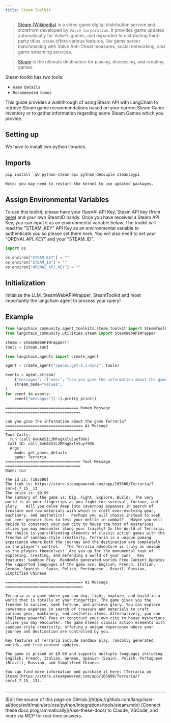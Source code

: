 ```yaml
---
title: Steam Toolkit
---
```


>[Steam (Wikipedia)](https://en.wikipedia.org/wiki/Steam_(service)) is a video game digital distribution service and storefront developed by `Valve Corporation`. It provides game updates automatically for Valve's games, and expanded to distributing third-party titles. `Steam` offers various features, like game server matchmaking with Valve Anti-Cheat measures, social networking, and game streaming services.

>[Steam](https://store.steampowered.com/about/) is the ultimate destination for playing, discussing, and creating games.

Steam toolkit has two tools:

- `Game Details`
- `Recommended Games`

This guide provides a walkthrough of using Steam API with LangChain to retrieve Steam game recommendations based on your current Steam Game Inventory or to gather information regarding some Steam Games which you provide.

## Setting up

We have to install two python libraries.

## Imports

```python
pip install -qU python-steam-api python-decouple steamspypi
```

```output
Note: you may need to restart the kernel to use updated packages.
```

## Assign Environmental Variables

To use this toolkit, please have your OpenAI API Key, Steam API key (from [here](https://steamcommunity.com/dev/apikey)) and your own SteamID handy. Once you have received a Steam API Key, you can input it as an environmental variable below.
The toolkit will read the "STEAM_KEY" API Key as an environmental variable to authenticate you so please set them here. You will also need to set your "OPENAI_API_KEY" and your "STEAM_ID".

```python
import os

os.environ["STEAM_KEY"] = ""
os.environ["STEAM_ID"] = ""
os.environ["OPENAI_API_KEY"] = ""
```

## Initialization

Initialize the LLM, SteamWebAPIWrapper, SteamToolkit and most importantly the langchain agent to process your query!

## Example

```python
from langchain_community.agent_toolkits.steam.toolkit import SteamToolkit
from langchain_community.utilities.steam import SteamWebAPIWrapper

steam = SteamWebAPIWrapper()
tools = [steam.run]
```

```python
from langchain.agents import create_agent

agent = create_agent("openai:gpt-4.1-mini", tools)
```

```python
events = agent.stream(
    {"messages": [("user", "can you give the information about the game Terraria?")]},
    stream_mode="values",
)
for event in events:
    event["messages"][-1].pretty_print()
```

```output
================================ Human Message =================================

can you give the information about the game Terraria?
================================== Ai Message ==================================
Tool Calls:
  run (call_6vHAXSIL2MPugXxlv5uyf9Xk)
 Call ID: call_6vHAXSIL2MPugXxlv5uyf9Xk
  Args:
    mode: get_games_details
    game: Terraria
================================= Tool Message =================================
Name: run

The id is: [105600]
The link is: https://store.steampowered.com/app/105600/Terraria/?snr=1_7_15__13
The price is: $9.99
The summary of the game is: Dig, Fight, Explore, Build:  The very world is at your fingertips as you fight for survival, fortune, and glory.   Will you delve deep into cavernous expanses in search of treasure and raw materials with which to craft ever-evolving gear, machinery, and aesthetics?   Perhaps you will choose instead to seek out ever-greater foes to test your mettle in combat?   Maybe you will decide to construct your own city to house the host of mysterious allies you may encounter along your travels? In the World of Terraria, the choice is yours!Blending elements of classic action games with the freedom of sandbox-style creativity, Terraria is a unique gaming experience where both the journey and the destination are completely in the player’s control.   The Terraria adventure is truly as unique as the players themselves!  Are you up for the monumental task of exploring, creating, and defending a world of your own?   Key features: Sandbox Play  Randomly generated worlds Free Content Updates
The supported languages of the game are: English, French, Italian, German, Spanish - Spain, Polish, Portuguese - Brazil, Russian, Simplified Chinese

================================== Ai Message ==================================

Terraria is a game where you can dig, fight, explore, and build in a world that is totally at your fingertips. The game gives you the freedom to survive, seek fortune, and achieve glory. You can explore cavernous expanses in search of treasure and materials to craft various gear, machinery, and aesthetic items. Alternatively, you can challenge powerful foes or construct your own city to house mysterious allies you may encounter. The game blends classic action elements with sandbox-style creativity, offering a unique experience where your journey and destination are controlled by you.

Key features of Terraria include sandbox play, randomly generated worlds, and free content updates.

The game is priced at $9.99 and supports multiple languages including English, French, Italian, German, Spanish (Spain), Polish, Portuguese (Brazil), Russian, and Simplified Chinese.

You can find more information and purchase it here: [Terraria on Steam](https://store.steampowered.com/app/105600/Terraria/?snr=1_7_15__13).
```

```python

```

---

<Callout icon="pen-to-square" iconType="regular">
    [Edit the source of this page on GitHub.](https://github.com/langchain-ai/docs/edit/main/src/oss/python/integrations/tools/steam.mdx)
</Callout>
<Tip icon="terminal" iconType="regular">
    [Connect these docs programmatically](/use-these-docs) to Claude, VSCode, and more via MCP for    real-time answers.
</Tip>
